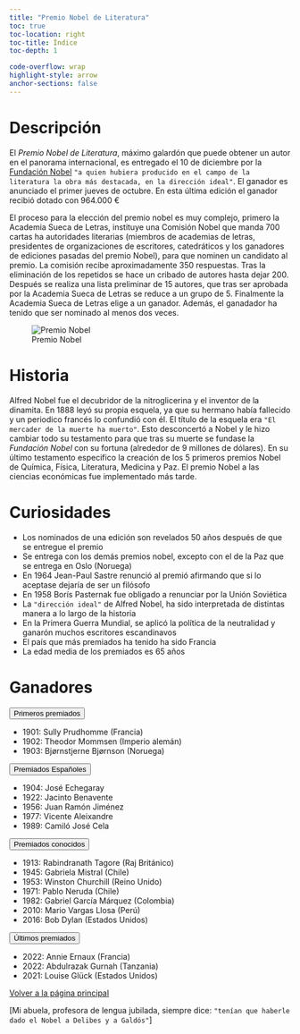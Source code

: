 ```yaml
---
title: "Premio Nobel de Literatura"
toc: true
toc-location: right
toc-title: Índice
toc-depth: 1

code-overflow: wrap
highlight-style: arrow
anchor-sections: false
---
```


# Descripción
El *Premio Nobel de Literatura*, máximo galardón que puede obtener un autor en el panorama internacional, es entregado el 10 de diciembre por la [Fundación Nobel](https://www.nobelprize.org/) `"a quien hubiera producido en el campo de la literatura la obra más destacada, en la dirección ideal"`. El ganador es anunciado el primer jueves de octubre. En esta última edición el ganador recibió dotado con 964.000 €

El proceso para la elección del premio nobel es muy complejo, primero la Academia Sueca de Letras, instituye una Comisión Nobel que manda 700 cartas ha autoridades literarias (miembros de academias de letras, presidentes de organizaciones de escritores, catedráticos y los ganadores de ediciones pasadas del premio Nobel), para que nominen un candidato al premio. La comisión recibe aproximadamente 350 respuestas. Tras la eliminación de los repetidos se hace un cribado de autores hasta dejar 200. Después se realiza una lista preliminar de 15 autores, que tras ser aprobada por la Academia Sueca de Letras se reduce a un grupo de 5. Finalmente la Academia Sueca de Letras elige a un ganador. Además, el ganadador ha tenido que ser nominado al menos dos veces.

![Premio Nobel](../img/nobel.png)

# Historia 

Alfred Nobel fue el decubridor de la nitroglicerina y el inventor de la dinamita. En 1888 leyó su propia esquela, ya que su hermano había fallecido y un periodico francés lo confundió con él. El título de la esquela era `"El mercader de la muerte ha muerto"`. Esto desconcertó a Nobel y le hizo cambiar todo su testamento para que tras su muerte se fundase la *Fundación Nobel* con su fortuna (alrededor de 9 millones de dólares). En su último testamento especifico la creación de los 5 primeros premios Nobel de Química, Física, Literatura, Medicina y Paz. El premio Nobel a las ciencias económicas fue implementado más tarde.
 

# Curiosidades

- Los nominados de una edición son revelados 50 años después de que se entregue el premio
- Se entrega con los demás premios nobel, excepto con el de la Paz que se entrega en Oslo (Noruega)
- En 1964  Jean-Paul Sastre renunció al premió afirmando que si lo aceptase dejaría de ser un filósofo
- En 1958 Borís Pasternak fue obligado a renunciar por la Unión Soviética
- La `"dirección ideal"` de Alfred Nobel, ha sido interpretada de distintas manera a lo largo de la historia
- En la Primera Guerra Mundial, se aplicó la política de la neutralidad y ganarón muchos escritores escandinavos
- El país que más premiados ha tenido ha sido Francia
- La edad media de los premiados es 65 años


# Ganadores

<div class="accordion" id="accordionExample">
<div class="accordion-item">
<p class="accordion-header" id="headingThree">
<button class="accordion-button collapsed" type="button" data-bs-toggle="collapse" data-bs-target="#collapseThree" aria-expanded="false" aria-controls="collapseThree">
Primeros premiados</button>
</p>
<div id="collapseThree" class="accordion-collapse collapse" aria-labelledby="headingThree" data-bs-parent="#accordionExample">
<div class="accordion-body">

- 1901: Sully Prudhomme (Francia)
- 1902: Theodor Mommsen (Imperio alemán) 	 	
- 1903: Bjørnstjerne Bjørnson (Noruega)	
</div>
</div>
</div>
<div class="accordion-item">
<p class="accordion-header" id="headingTwo">
<button class="accordion-button collapsed" type="button" data-bs-toggle="collapse" data-bs-target="#collapseTwo" aria-expanded="false" aria-controls="collapseTwo">
Premiados Españoles
</button>
</p>
<div id="collapseTwo" class="accordion-collapse collapse" aria-labelledby="headingTwo" data-bs-parent="#accordionExample">
<div class="accordion-body">
- 1904: José Echegaray	 	
- 1922: Jacinto Benavente
- 1956: Juan Ramón Jiménez
- 1977: Vicente Aleixandre
- 1989: Camiló José Cela


</div>
</div>
</div>
<div class="accordion-item">
<p class="accordion-header" id="headingTw">
<button class="accordion-button collapsed" type="button" data-bs-toggle="collapse" data-bs-target="#collapseTw" aria-expanded="false" aria-controls="collapseTw">
Premiados conocidos
</button>
</p>
<div id="collapseTw" class="accordion-collapse collapse" aria-labelledby="headingTw" data-bs-parent="#accordionExample">
<div class="accordion-body">
- 1913: Rabindranath Tagore (Raj Británico)
- 1945: Gabriela Mistral (Chile)
- 1953: Winston Churchill (Reino Unido) 
- 1971: Pablo Neruda (Chile)
- 1982: Gabriel García Márquez (Colombia)
- 2010: Mario Vargas Llosa (Perú)
- 2016: Bob Dylan (Estados Unidos)


</div>
</div>
</div>
<div class="accordion-item">
<p class="accordion-header" id="headingFive">
<button class="accordion-button collapsed" type="button" data-bs-toggle="collapse" data-bs-target="#collapseFive" aria-expanded="false" aria-controls="collapseFive">
Últimos premiados</button>
</p>
<div id="collapseFive" class="accordion-collapse collapse" aria-labelledby="headingFive" data-bs-parent="#accordionExample">
<div class="accordion-body">
- 2022: Annie Ernaux (Francia)
- 2022: Abdulrazak Gurnah (Tanzania)
- 2021: Louise Glück (Estados Unidos)

</div>
</div>
</div>
</div>

<a role="button" class="btn btn-primary nolink"  href="../index.html"> Volver a la página principal</a>

[Mi abuela, profesora de lengua jubilada, siempre dice: `"tenían que haberle dado el Nobel a Delibes y a Galdós"`]